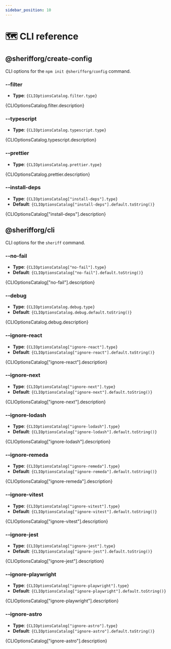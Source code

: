 ```yaml
---
sidebar_position: 10
---
```



# 🗺️ CLI reference

## @sherifforg/create-config

CLI options for the `npm init @sherifforg/config` command.

### --filter

- **Type**: <code>{CLIOptionsCatalog.filter.type}</code>

<p>{CLIOptionsCatalog.filter.description}</p>

### --typescript

- **Type**: <code>{CLIOptionsCatalog.typescript.type}</code>

<p>{CLIOptionsCatalog.typescript.description}</p>

### --prettier

- **Type**: <code>{CLIOptionsCatalog.prettier.type}</code>

<p>{CLIOptionsCatalog.prettier.description}</p>

### --install-deps

- **Type**: <code>{CLIOptionsCatalog["install-deps"].type}</code>
- **Default**: <code>{CLIOptionsCatalog["install-deps"].default.toString()}</code>

<p>{CLIOptionsCatalog["install-deps"].description}</p>

## @sherifforg/cli

CLI options for the `sheriff` command.

### --no-fail
- **Type**: <code>{CLIOptionsCatalog["no-fail"].type}</code>
- **Default**: <code>{CLIOptionsCatalog["no-fail"].default.toString()}</code>

<p>{CLIOptionsCatalog["no-fail"].description}</p>

### --debug
- **Type**: <code>{CLIOptionsCatalog.debug.type}</code>
- **Default**: <code>{CLIOptionsCatalog.debug.default.toString()}</code>

<p>{CLIOptionsCatalog.debug.description}</p>

### --ignore-react
- **Type**: <code>{CLIOptionsCatalog["ignore-react"].type}</code>
- **Default**: <code>{CLIOptionsCatalog["ignore-react"].default.toString()}</code>

<p>{CLIOptionsCatalog["ignore-react"].description}</p>

### --ignore-next
- **Type**: <code>{CLIOptionsCatalog["ignore-next"].type}</code>
- **Default**: <code>{CLIOptionsCatalog["ignore-next"].default.toString()}</code>

<p>{CLIOptionsCatalog["ignore-next"].description}</p>

### --ignore-lodash
- **Type**: <code>{CLIOptionsCatalog["ignore-lodash"].type}</code>
- **Default**: <code>{CLIOptionsCatalog["ignore-lodash"].default.toString()}</code>

<p>{CLIOptionsCatalog["ignore-lodash"].description}</p>

### --ignore-remeda
- **Type**: <code>{CLIOptionsCatalog["ignore-remeda"].type}</code>
- **Default**: <code>{CLIOptionsCatalog["ignore-remeda"].default.toString()}</code>

<p>{CLIOptionsCatalog["ignore-remeda"].description}</p>

### --ignore-vitest
- **Type**: <code>{CLIOptionsCatalog["ignore-vitest"].type}</code>
- **Default**: <code>{CLIOptionsCatalog["ignore-vitest"].default.toString()}</code>

<p>{CLIOptionsCatalog["ignore-vitest"].description}</p>

### --ignore-jest
- **Type**: <code>{CLIOptionsCatalog["ignore-jest"].type}</code>
- **Default**: <code>{CLIOptionsCatalog["ignore-jest"].default.toString()}</code>

<p>{CLIOptionsCatalog["ignore-jest"].description}</p>

### --ignore-playwright
- **Type**: <code>{CLIOptionsCatalog["ignore-playwright"].type}</code>
- **Default**: <code>{CLIOptionsCatalog["ignore-playwright"].default.toString()}</code>

<p>{CLIOptionsCatalog["ignore-playwright"].description}</p>

### --ignore-astro
- **Type**: <code>{CLIOptionsCatalog["ignore-astro"].type}</code>
- **Default**: <code>{CLIOptionsCatalog["ignore-astro"].default.toString()}</code>

<p>{CLIOptionsCatalog["ignore-astro"].description}</p>
